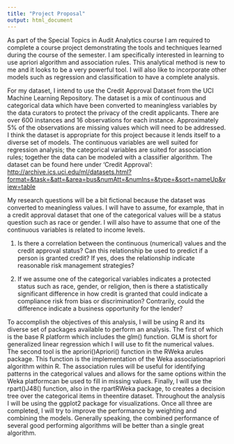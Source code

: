 ```yaml
---
title: "Project Proposal"
output: html_document
---
```


As part of the Special Topics in Audit Analytics course I am required to complete a course project demonstrating the tools and techniques learned during the course of the semester.  I am specifically interested in learning to use apriori algorithm and association rules.  This analytical method is new to me and it looks to be a very powerful tool.  I will also like to incorporate other models such as regression and classification to have a complete analysis.  

For my dataset, I intend to use the Credit Approval Dataset from the UCI Machine Learning Repository.  The dataset is a mix of continuous and categorical data which have been converted to meaningless variables by the data curators to protect the privacy of the credit applicants.  There are over 600 instances and 16 observations for each instance.  Approximately 5% of the observations are missing values which will need to be addressed.  I think the dataset is appropriate for this project because it lends itself to a diverse set of models.  The continuous variables are well suited for regression analysis; the categorical variables are suited for association rules; together the data can be modeled with a classifier algorithm.  The dataset can be found here under ‘Credit Approval’: [http://archive.ics.uci.edu/ml/datasets.html?format=&task=&att=&area=bus&numAtt=&numIns=&type=&sort=nameUp&view=table](http://archive.ics.uci.edu/ml/datasets.html?format=&task=&att=&area=bus&numAtt=&numIns=&type=&sort=nameUp&view=table)

My research questions will be a bit fictional because the dataset was converted to meaningless values.  I will have to assume, for example, that in a credit approval dataset that one of the categorical values will be a status question such as race or gender.  I will also have to assume that one of the continuous variables is related to income levels.  

1.	Is there a correlation between the continuous (numerical) values and the credit approval status? Can this relationship be used to predict if a person is granted credit? If yes, does the relationship indicate reasonable risk management strategies?

2.	If we assume one of the categorical variables indicates a protected status such as race, gender, or religion, then is there a statistically significant difference in how credit is granted that could indicate a compliance risk from bias or discrimination? Contrarily, could the difference indicate a business opportunity for the lender?

To accomplish the objectives of this analysis, I will be using R and its diverse set of packages available to perform an analysis.  The first of which is the base R platform which includes the glm() function.  GLM is short for generalized linear regression which I will use to fit the numerical values. The second tool is the apriori()Apriori() function in the RWeka arules package.  This function is the implementation of the Weka associationapriori algorithm within R.  The association rules will be useful for identifying patterns in the categorical values and allows for the same options within the Weka platformcan be used to fill in missing values.  Finally, I will use the rpart()J48() function, also  in the rpartRWeka package, to creates a decision tree over the categorical items in theentire dataset.  Throughout the analysis I will be using the ggplot2 package for visualizations.  Once all three are completed, I will try to improve the performance by weighting and combining the models.  Generally speaking, the combined performance of several good performing algorithms will be better than a single great algorithm. 
